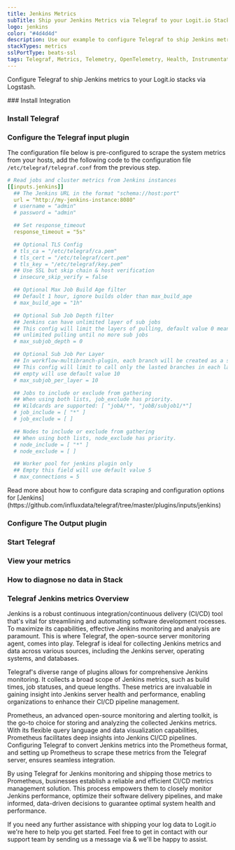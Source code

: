 ```yaml
---
title: Jenkins Metrics
subTitle: Ship your Jenkins Metrics via Telegraf to your Logit.io Stack
logo: jenkins
color: "#4d4d4d"
description: Use our example to configure Telegraf to ship Jenkins metrics to your Logit.io stacks. Configure Telegraf to send Jenkins metrics to Logstash or Elastic.
stackTypes: metrics
sslPortType: beats-ssl
tags: Telegraf, Metrics, Telemetry, OpenTelemetry, Health, Instrumentation, Jenkins, Continuous Integration, CI/CD, Telegraf, Jenkins
---
```


Configure Telegraf to ship Jenkins metrics to your Logit.io stacks via Logstash.

<Steps>
  ### Install Integration
  <InstallIntegration/>

  ### Install Telegraf

  <InstallTelegraf />

  ### Configure the Telegraf input plugin

  The configuration file below is pre-configured to scrape the system metrics from your hosts, add the following code to the configuration file `/etc/telegraf/telegraf.conf` from the previous step.

  ```yaml copy
  # Read jobs and cluster metrics from Jenkins instances
  [[inputs.jenkins]]
    ## The Jenkins URL in the format "schema://host:port"
    url = "http://my-jenkins-instance:8080"
    # username = "admin"
    # password = "admin"

    ## Set response_timeout
    response_timeout = "5s"

    ## Optional TLS Config
    # tls_ca = "/etc/telegraf/ca.pem"
    # tls_cert = "/etc/telegraf/cert.pem"
    # tls_key = "/etc/telegraf/key.pem"
    ## Use SSL but skip chain & host verification
    # insecure_skip_verify = false

    ## Optional Max Job Build Age filter
    ## Default 1 hour, ignore builds older than max_build_age
    # max_build_age = "1h"

    ## Optional Sub Job Depth filter
    ## Jenkins can have unlimited layer of sub jobs
    ## This config will limit the layers of pulling, default value 0 means
    ## unlimited pulling until no more sub jobs
    # max_subjob_depth = 0

    ## Optional Sub Job Per Layer
    ## In workflow-multibranch-plugin, each branch will be created as a sub job.
    ## This config will limit to call only the lasted branches in each layer,
    ## empty will use default value 10
    # max_subjob_per_layer = 10

    ## Jobs to include or exclude from gathering
    ## When using both lists, job_exclude has priority.
    ## Wildcards are supported: [ "jobA/*", "jobB/subjob1/*"]
    # job_include = [ "*" ]
    # job_exclude = [ ]

    ## Nodes to include or exclude from gathering
    ## When using both lists, node_exclude has priority.
    # node_include = [ "*" ]
    # node_exclude = [ ]

    ## Worker pool for jenkins plugin only
    ## Empty this field will use default value 5
    # max_connections = 5
  ```

  <Callout type="info">
    Read more about how to configure data scraping and configuration options for [Jenkins](https://github.com/influxdata/telegraf/tree/master/plugins/inputs/jenkins)
  </Callout>

  ### Configure The Output plugin

  <TelegrafOutputPlugin />

  ### Start Telegraf

  <StartTelegraf />

  ### View your metrics
  <LaunchStack source="Jenkins_Metrics_via_Telegraf" utmMedium="metrics" utmCampaign="telegraf-Jenkins-metrics" />

  ### How to diagnose no data in Stack

  <DiagnoseNoData />

</Steps>

### Telegraf Jenkins metrics Overview

Jenkins is a robust continuous integration/continuous delivery (CI/CD) tool that's vital for streamlining and automating software development 
rocesses. To maximize its capabilities, effective Jenkins monitoring and analysis are paramount. This is where Telegraf, the open-source server 
monitoring agent, comes into play. Telegraf is ideal for collecting Jenkins metrics and data across various sources, including the Jenkins 
server, operating systems, and databases.

Telegraf's diverse range of plugins allows for comprehensive Jenkins monitoring. It collects a broad scope of Jenkins metrics, such as build 
times, job statuses, and queue lengths. These metrics are invaluable in gaining insight into Jenkins server health and performance, enabling 
organizations to enhance their CI/CD pipeline management.

Prometheus, an advanced open-source monitoring and alerting toolkit, is the go-to choice for storing and analyzing the collected Jenkins metrics. 
With its flexible query language and data visualization capabilities, Prometheus facilitates deep insights into Jenkins CI/CD pipelines. 
Configuring Telegraf to convert Jenkins metrics into the Prometheus format, and setting up Prometheus to scrape these metrics from the Telegraf 
server, ensures seamless integration.

By using Telegraf for Jenkins monitoring and shipping those metrics to Prometheus, businesses establish a reliable and efficient CI/CD metrics 
management solution. This process empowers them to closely monitor Jenkins performance, optimize their software delivery pipelines, and make 
informed, data-driven decisions to guarantee optimal system health and performance.

If you need any further assistance with shipping your log data to Logit.io we're here to help you get started. Feel free to get in contact with 
our support team by sending us a message via <IntercomButton text="live chat" /> & we'll be happy to assist.
